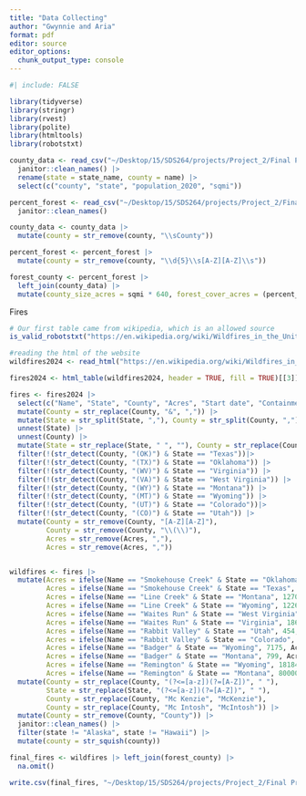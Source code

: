 ```yaml
---
title: "Data Collecting"
author: "Gwynnie and Aria"
format: pdf
editor: source
editor_options: 
  chunk_output_type: console
---
```


```r
#| include: FALSE

library(tidyverse)
library(stringr)
library(rvest)
library(polite)
library(htmltools)
library(robotstxt)
```

```r
county_data <- read_csv("~/Desktop/15/SDS264/projects/Project_2/Final Project/COUNTYDATA.csv") |>
  janitor::clean_names() |>
  rename(state = state_name, county = name) |>
  select(c("county", "state", "population_2020", "sqmi"))

percent_forest <- read_csv("~/Desktop/15/SDS264/projects/Project_2/Final Project/percentforestcover.csv") |>
  janitor::clean_names() 

county_data <- county_data |>
  mutate(county = str_remove(county, "\\sCounty"))

percent_forest <- percent_forest |>
  mutate(county = str_remove(county, "\\d{5}\\s[A-Z][A-Z]\\s"))

forest_county <- percent_forest |>
  left_join(county_data) |>
  mutate(county_size_acres = sqmi * 640, forest_cover_acres = (percent_forest_cover / 100 * county_size_acres)) |> select(!sqmi)

```

Fires 
```r
# Our first table came from wikipedia, which is an allowed source
is_valid_robotstxt("https://en.wikipedia.org/wiki/Wildfires_in_the_United_States_during_2024")

#reading the html of the website
wildfires2024 <- read_html("https://en.wikipedia.org/wiki/Wildfires_in_the_United_States_during_2024")

fires2024 <- html_table(wildfires2024, header = TRUE, fill = TRUE)[[3]]
```

```r
fires <- fires2024 |>
  select(c("Name", "State", "County", "Acres", "Start date", "Containment date", "Notes")) |>
  mutate(County = str_replace(County, "&", ",")) |>
  mutate(State = str_split(State, ","), County = str_split(County, ",")) |>
  unnest(State) |>
  unnest(County) |>
  mutate(State = str_replace(State, " ", ""), County = str_replace(County, " ", "")) |>
  filter(!(str_detect(County, "(OK)") & State == "Texas"))|>
  filter(!(str_detect(County, "(TX)") & State == "Oklahoma")) |>  
  filter(!(str_detect(County, "(WV)") & State == "Virginia")) |>
  filter(!(str_detect(County, "(VA)") & State == "West Virginia")) |>
  filter(!(str_detect(County, "(WY)") & State == "Montana")) |>
  filter(!(str_detect(County, "(MT)") & State == "Wyoming")) |>
  filter(!(str_detect(County, "(UT)") & State == "Colorado"))|>
  filter(!(str_detect(County, "(CO)") & State == "Utah")) |>
  mutate(County = str_remove(County, "[A-Z][A-Z]"), 
         County = str_remove(County, "\\(\\)"), 
         Acres = str_remove(Acres, ","),
         Acres = str_remove(Acres, ","))



```

```r
wildfires <- fires |>
  mutate(Acres = ifelse(Name == "Smokehouse Creek" & State == "Oklahoma", 15798, Acres),
         Acres = ifelse(Name == "Smokehouse Creek" & State == "Texas", 146698, Acres),
         Acres = ifelse(Name == "Line Creek" & State == "Montana", 1270, Acres),
         Acres = ifelse(Name == "Line Creek" & State == "Wyoming", 1226, Acres),
         Acres = ifelse(Name == "Waites Run" & State == "West Virginia", 4361, Acres),
         Acres = ifelse(Name == "Waites Run" & State == "Virginia", 1862, Acres),
         Acres = ifelse(Name == "Rabbit Valley" & State == "Utah", 454, Acres),
         Acres = ifelse(Name == "Rabbit Valley" & State == "Colorado", 414, Acres),
         Acres = ifelse(Name == "Badger" & State == "Wyoming", 7175, Acres),
         Acres = ifelse(Name == "Badger" & State == "Montana", 799, Acres),
         Acres = ifelse(Name == "Remington" & State == "Wyoming", 18184, Acres),
         Acres = ifelse(Name == "Remington" & State == "Montana", 80000, Acres)) |>
  mutate(County = str_replace(County, "(?<=[a-z])(?=[A-Z])", " "),
         State = str_replace(State, "(?<=[a-z])(?=[A-Z])", " "), 
         County = str_replace(County, "Mc Kenzie", "McKenzie"),
         County = str_replace(County, "Mc Intosh", "McIntosh")) |>
  mutate(County = str_remove(County, "County")) |> 
  janitor::clean_names() |>
  filter(state != "Alaska", state != "Hawaii") |>
  mutate(county = str_squish(county))
```

```r
final_fires <- wildfires |> left_join(forest_county) |>
  na.omit()
```

```r
write.csv(final_fires, "~/Desktop/15/SDS264/projects/Project_2/Final Project/final_fires.csv")
```

